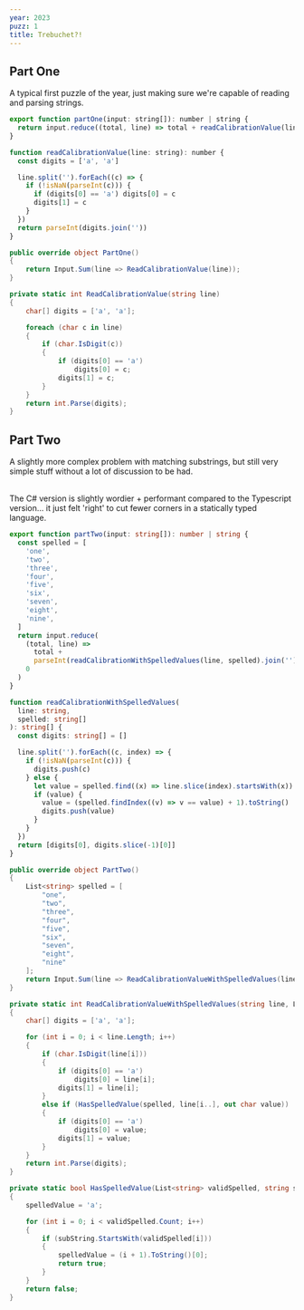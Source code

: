 ```yaml
---
year: 2023
puzz: 1
title: Trebuchet?!
---
```


## Part One

A typical first puzzle of the year, just making sure we're capable of reading and parsing strings.

<CodeBox names="typescript|C#">

```js
export function partOne(input: string[]): number | string {
  return input.reduce((total, line) => total + readCalibrationValue(line), 0)
}

function readCalibrationValue(line: string): number {
  const digits = ['a', 'a']

  line.split('').forEach((c) => {
    if (!isNaN(parseInt(c))) {
      if (digits[0] == 'a') digits[0] = c
      digits[1] = c
    }
  })
  return parseInt(digits.join(''))
}
```

```csharp
public override object PartOne()
{
    return Input.Sum(line => ReadCalibrationValue(line));
}

private static int ReadCalibrationValue(string line)
{
    char[] digits = ['a', 'a'];

    foreach (char c in line)
    {
        if (char.IsDigit(c))
        {
            if (digits[0] == 'a')
                digits[0] = c;
            digits[1] = c;
        }
    }
    return int.Parse(digits);
}
```

</CodeBox>

## Part Two

A slightly more complex problem with matching substrings, but still very simple stuff without a lot of discussion to be had.

<br />
The C# version is slightly wordier + performant compared to the Typescript version...
it just felt 'right' to cut fewer corners in a statically typed language.

<CodeBox names="typescript|C#">

```ts
export function partTwo(input: string[]): number | string {
  const spelled = [
    'one',
    'two',
    'three',
    'four',
    'five',
    'six',
    'seven',
    'eight',
    'nine',
  ]
  return input.reduce(
    (total, line) =>
      total +
      parseInt(readCalibrationWithSpelledValues(line, spelled).join('')),
    0
  )
}

function readCalibrationWithSpelledValues(
  line: string,
  spelled: string[]
): string[] {
  const digits: string[] = []

  line.split('').forEach((c, index) => {
    if (!isNaN(parseInt(c))) {
      digits.push(c)
    } else {
      let value = spelled.find((x) => line.slice(index).startsWith(x))
      if (value) {
        value = (spelled.findIndex((v) => v == value) + 1).toString()
        digits.push(value)
      }
    }
  })
  return [digits[0], digits.slice(-1)[0]]
}
```

```csharp
public override object PartTwo()
{
    List<string> spelled = [
        "one",
        "two",
        "three",
        "four",
        "five",
        "six",
        "seven",
        "eight",
        "nine"
    ];
    return Input.Sum(line => ReadCalibrationValueWithSpelledValues(line, spelled));
}

private static int ReadCalibrationValueWithSpelledValues(string line, List<string> spelled)
{
    char[] digits = ['a', 'a'];

    for (int i = 0; i < line.Length; i++)
    {
        if (char.IsDigit(line[i]))
        {
            if (digits[0] == 'a')
                digits[0] = line[i];
            digits[1] = line[i];
        }
        else if (HasSpelledValue(spelled, line[i..], out char value))
        {
            if (digits[0] == 'a')
                digits[0] = value;
            digits[1] = value;
        }
    }
    return int.Parse(digits);
}

private static bool HasSpelledValue(List<string> validSpelled, string subString, out char spelledValue)
{
    spelledValue = 'a';

    for (int i = 0; i < validSpelled.Count; i++)
    {
        if (subString.StartsWith(validSpelled[i]))
        {
            spelledValue = (i + 1).ToString()[0];
            return true;
        }
    }
    return false;
}
```

</CodeBox>
